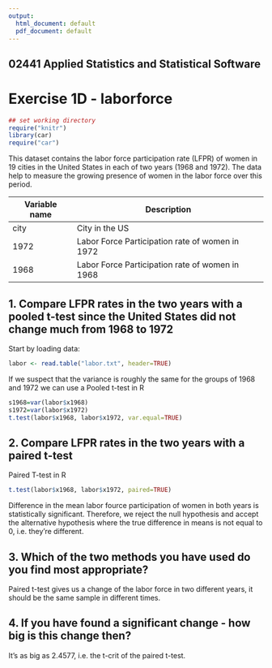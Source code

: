 ```yaml
---
output:
  html_document: default
  pdf_document: default
---
```


## 02441 Applied Statistics and Statistical Software 
# Exercise 1D - laborforce


```r
## set working directory
require("knitr")
library(car)
require("car")
```

This dataset contains the labor force participation rate (LFPR) of women in 19 cities in the United
States in each of two years (1968 and 1972). The data help to measure the growing presence of women
in the labor force over this period.

Variable name | Description
------------- | -------------
city | City in the US
1972 | Labor Force Participation rate of women in 1972
1968 | Labor Force Participation rate of women in 1968

## 1. Compare LFPR rates in the two years with a pooled t-test since the United States did not change much from 1968 to 1972
Start by loading data:
```r
labor <- read.table("labor.txt", header=TRUE)
```

If we suspect that the variance is roughly the same for the groups of 1968 and 1972 we can use a Pooled t-test in R

```r
s1968=var(labor$x1968)
s1972=var(labor$x1972)
t.test(labor$x1968, labor$x1972, var.equal=TRUE)
```


## 2. Compare LFPR rates in the two years with a paired t-test

Paired T-test in R
```r
t.test(labor$x1968, labor$x1972, paired=TRUE)
```

Difference in the mean labor fource participation of women in both years is statistically significant. Therefore, we reject the null hypothesis and accept the alternative hypothesis where the true difference in means is not equal to 0, i.e. they're different.

## 3. Which of the two methods you have used do you find most appropriate?

Paired t-test gives us a change of the labor force in two different years, it should be the same sample in different times.

## 4. If you have found a significant change - how big is this change then?

It's as big as 2.4577, i.e. the t-crit of the paired t-test.